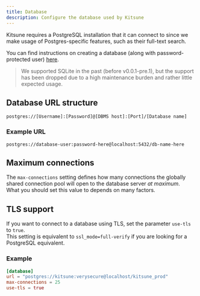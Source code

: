 ```yaml
---
title: Database
description: Configure the database used by Kitsune
---
```


Kitsune requires a PostgreSQL installation that it can connect to since we make usage of Postgres-specific features, such as their full-text search.

You can find instructions on creating a database (along with password-protected user) [here](https://medium.com/coding-blocks/creating-user-database-and-adding-access-on-postgresql-8bfcd2f4a91e).

> We supported SQLite in the past (before v0.0.1-pre.1), but the support has been dropped due to a high maintenance burden and rather little expected usage.

## Database URL structure

```
postgres://[Username]:[Password]@[DBMS host]:[Port]/[Database name]
```

### Example URL

```
postgres://database-user:password-here@localhost:5432/db-name-here
```

## Maximum connections

The `max-connections` setting defines how many connections the globally shared connection pool will open to the database server _at maximum_.  
What you should set this value to depends on many factors.

## TLS support

If you want to connect to a database using TLS, set the parameter `use-tls` to `true`.  
This setting is equivalent to `ssl_mode=full-verify` if you are looking for a PostgreSQL equivalent.

### Example

```toml
[database]
url = "postgres://kitsune:verysecure@localhost/kitsune_prod"
max-connections = 25
use-tls = true
```
